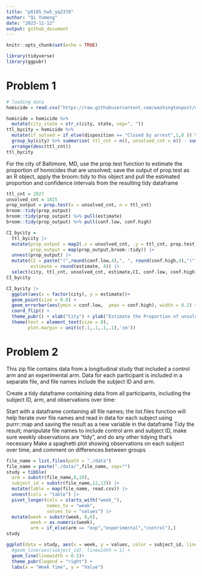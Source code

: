 ```yaml
---
title: "p8105_hw5_yq2378"
author: "Qi Yumeng"
date: "2023-11-12"
output: github_document
---
```


```r
knitr::opts_chunk$set(echo = TRUE)
```

```r
library(tidyverse)
library(ggpubr)
```
# Problem 1 

```r
# loading data
homicide = read.csv("https://raw.githubusercontent.com/washingtonpost/data-homicides/master/homicide-data.csv")
```

```r
homicide = homicide %>% 
  mutate(city_state = str_c(city, state, sep=", ")) 
ttl_bycity = homicide %>% 
  mutate(if_solved = if_else(disposition == "Closed by arrest",1,0 )) %>% 
  group_by(city) %>% summarise( ttl_cnt = n(), unsolved_cnt = n() - sum(if_solved), .groups = "keep") %>%
  arrange(desc(ttl_cnt)) 
ttl_bycity
```

For the city of Baltimore, MD, use the prop.test function to estimate the proportion of homicides that are unsolved; save the output of prop.test as an R object, apply the broom::tidy to this object and pull the estimated proportion and confidence intervals from the resulting tidy dataframe

```r
ttl_cnt = 2827
unsolved_cnt = 1825
prop_output = prop.test(x = unsolved_cnt, n = ttl_cnt)
broom::tidy(prop_output)
broom::tidy(prop_output) %>% pull(estimate)
broom::tidy(prop_output) %>% pull(conf.low, conf.high)
```

```r
CI_bycity = 
  ttl_bycity |>
  mutate(prop_output = map2(.x = unsolved_cnt, .y = ttl_cnt, prop.test),
         prop_output = map(prop_output,broom::tidy)) |> 
  unnest(prop_output) |>
  mutate(CI = paste("(",round(conf.low,4),", ", round(conf.high,4),")"),
         estimate = round(estimate, 4)) |>
  select(city, ttl_cnt, unsolved_cnt, estimate,CI, conf.low, conf.high)
CI_bycity
```

```r
CI_bycity |>
  ggplot(aes(x = factor(city), y = estimate))+ 
  geom_point(size = 0.8) + 
  geom_errorbar(aes(ymin = conf.low,  ymax = conf.high), width = 0.2) + 
  coord_flip() + 
  theme_pubr() + xlab("City") + ylab("Estimate the Proportion of unsolved homicides") +
  theme(text = element_text(size = 8),
        plot.margin = unit(c(.1,.1,.1,.1),'cm'))

```
# Problem 2

This zip file contains data from a longitudinal study that included a control arm and an experimental arm. Data for each participant is included in a separate file, and file names include the subject ID and arm.

Create a tidy dataframe containing data from all participants, including the subject ID, arm, and observations over time:

Start with a dataframe containing all file names; the list.files function will help
Iterate over file names and read in data for each subject using purrr::map and saving the result as a new variable in the dataframe
Tidy the result; manipulate file names to include control arm and subject ID, make sure weekly observations are “tidy”, and do any other tidying that’s necessary
Make a spaghetti plot showing observations on each subject over time, and comment on differences between groups

```r
file_name = list.files(path = "./data")
file_name = paste("./data/",file_name, sep="")
study = tibble(
  arm = substr(file_name,8,10),
  subject_id = substr(file_name,12,13)) |>
  mutate(table = map(file_name, read.csv)) |>
  unnest(cols = "table") |>
  pivot_longer(cols = starts_with("week_"),
               names_to = "week",
               values_to = "values") |>
  mutate(week = substr(week, 6,6),
         week = as.numeric(week),
         arm = if_else(arm == "exp","experimental","control"),)
study
```

```r
ggplot(data = study, aes(x = week, y = values, color = subject_id, linetype = arm)) +
  #geom_line(aes(subject_id), linewidth = 1) +
  geom_line(linewidth = 0.5)+
  theme_pubr(legend = "right") +
  labs(x = "Week Time", y = "Value") 
```